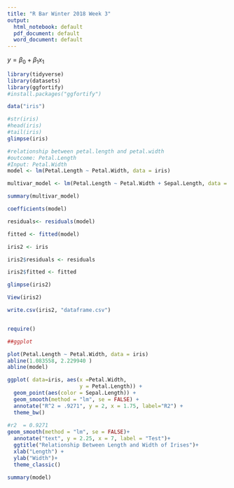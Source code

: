 ```yaml
---
title: "R Bar Winter 2018 Week 3"
output:
  html_notebook: default
  pdf_document: default
  word_document: default
---
```



$y = \beta_{0}+\beta_{1}x_{1}$

```r
library(tidyverse)
library(datasets)
library(ggfortify)
#install.packages("ggfortify")

data("iris")

#str(iris)
#head(iris)
#tail(iris)
glimpse(iris)

#relationship between petal.length and petal.width
#outcome: Petal.Length
#Input: Petal.Width
model <- lm(Petal.Length ~ Petal.Width, data = iris)

multivar_model <- lm(Petal.Length ~ Petal.Width + Sepal.Length, data = iris)

summary(multivar_model)

coefficients(model)

residuals<- residuals(model)

fitted <- fitted(model)

iris2 <- iris

iris2$residuals <- residuals

iris2$fitted <- fitted

glimpse(iris2)

View(iris2)

write.csv(iris2, "dataframe.csv")


require()
```


```r
##ggplot

plot(Petal.Length ~ Petal.Width, data = iris)
abline(1.083558, 2.229940 )
abline(model)


```
```r

ggplot( data=iris, aes(x =Petal.Width, 
                       y = Petal.Length)) +
  geom_point(aes(color = Sepal.Length)) +
  geom_smooth(method = "lm", se = FALSE) +
  annotate("R^2 = .9271", y = 2, x = 1.75, label="R2") +
  theme_bw()
  
#r2  = 0.9271
geom_smooth(method = "lm", se = FALSE)+
  annotate("text", y = 2.25, x = 7, label = "Test")+
  ggtitle("Relationship Between Length and Width of Irises")+
  xlab("Length") +
  ylab("Width")+
  theme_classic()

summary(model)
```





















